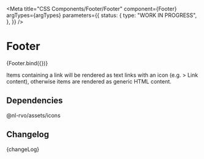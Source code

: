 
<Meta
  title="CSS Components/Footer/Footer"
  component={Footer}
  argTypes={argTypes}
  parameters={{
    status: {
      type: "WORK IN PROGRESS",
    },
  }}
/>

# Footer

<Canvas>
  <Story name="Footer" args={defaultArgs}>
    {Footer.bind({})}
  </Story>
</Canvas>

<ArgsTable story="Footer" />

Items containing a link will be rendered as text links with an icon (e.g. > Link content), otherwise items are rendered as generic HTML content.

## Dependencies

@nl-rvo/assets/icons

## Changelog

<Description>{changeLog}</Description>
